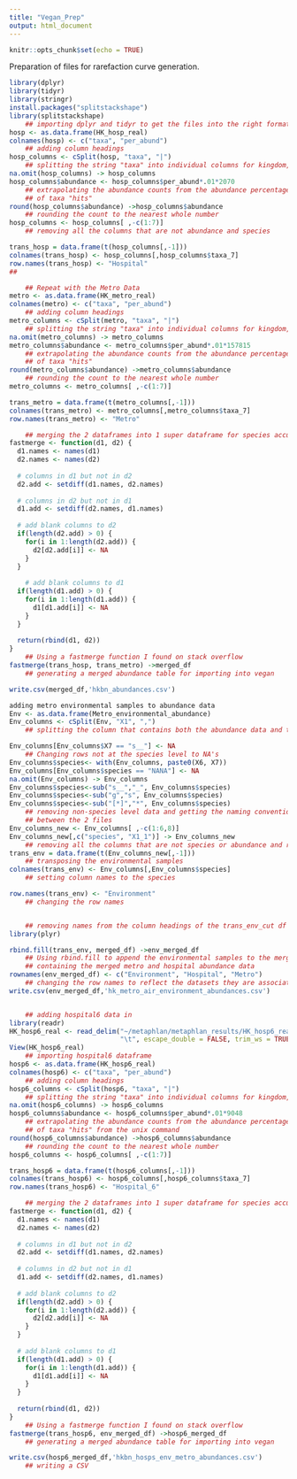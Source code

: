 ```yaml
---
title: "Vegan_Prep"
output: html_document
---
```


```r
knitr::opts_chunk$set(echo = TRUE)
```
Preparation of files for rarefaction curve generation.
```r
library(dplyr)
library(tidyr)
library(stringr)
install.packages("splitstackshape")
library(splitstackshape)
	## importing dplyr and tidyr to get the files into the right format
hosp <- as.data.frame(HK_hosp_real)
colnames(hosp) <- c("taxa", "per_abund")
	## adding column headings
hosp_columns <- cSplit(hosp, "taxa", "|")
	## splitting the string "taxa" into individual columns for kingdom, phylum....species
na.omit(hosp_columns) -> hosp_columns
hosp_columns$abundance <- hosp_columns$per_abund*.01*2070
	## extrapolating the abundance counts from the abundance percentages and the number
	## of taxa "hits"
round(hosp_columns$abundance) ->hosp_columns$abundance
	## rounding the count to the nearest whole number
hosp_columns <- hosp_columns[ ,-c(1:7)]
	## removing all the columns that are not abundance and species

trans_hosp = data.frame(t(hosp_columns[,-1]))
colnames(trans_hosp) <- hosp_columns[,hosp_columns$taxa_7] 
row.names(trans_hosp) <- "Hospital"
##

	## Repeat with the Metro Data
metro <- as.data.frame(HK_metro_real)
colnames(metro) <- c("taxa", "per_abund")
	## adding column headings
metro_columns <- cSplit(metro, "taxa", "|")
	## splitting the string "taxa" into individual columns for kingdom, phylum....species
na.omit(metro_columns) -> metro_columns
metro_columns$abundance <- metro_columns$per_abund*.01*157815
	## extrapolating the abundance counts from the abundance percentages and the number
	## of taxa "hits"
round(metro_columns$abundance) ->metro_columns$abundance
	## rounding the count to the nearest whole number
metro_columns <- metro_columns[ ,-c(1:7)]

trans_metro = data.frame(t(metro_columns[,-1]))
colnames(trans_metro) <- metro_columns[,metro_columns$taxa_7]
row.names(trans_metro) <- "Metro"

	## merging the 2 dataframes into 1 super dataframe for species accumulation goodness
fastmerge <- function(d1, d2) {
  d1.names <- names(d1)
  d2.names <- names(d2)
  
  # columns in d1 but not in d2
  d2.add <- setdiff(d1.names, d2.names)
  
  # columns in d2 but not in d1
  d1.add <- setdiff(d2.names, d1.names)
  
  # add blank columns to d2
  if(length(d2.add) > 0) {
    for(i in 1:length(d2.add)) {
      d2[d2.add[i]] <- NA
    }
  }
  
  	# add blank columns to d1
  if(length(d1.add) > 0) {
    for(i in 1:length(d1.add)) {
      d1[d1.add[i]] <- NA
    }
  }
  
  return(rbind(d1, d2))
}
	## Using a fastmerge function I found on stack overflow
fastmerge(trans_hosp, trans_metro) ->merged_df
	## generating a merged abundance table for importing into vegan

write.csv(merged_df,'hkbn_abundances.csv')

adding metro environmental samples to abundance data
Env <- as.data.frame(Metro_environmental_abundance)
Env_columns <- cSplit(Env, "X1", ",")
	## splitting the column that contains both the abundance data and the kingdom level

Env_columns[Env_columns$X7 == "s__"] <- NA
	## Changing rows not at the species level to NA's
Env_columns$species<- with(Env_columns, paste0(X6, X7))
Env_columns[Env_columns$species == "NANA"] <- NA
na.omit(Env_columns) -> Env_columns
Env_columns$species<-sub("s__","_", Env_columns$species)
Env_columns$species<-sub("g","s", Env_columns$species)
Env_columns$species<-sub("[*]","*", Env_columns$species)
	## removing non-species level data and getting the naming conventions the same
	## between the 2 files
Env_columns_new <- Env_columns[ ,-c(1:6,8)]
Env_columns_new[,c("species", "X1_1")] -> Env_columns_new
	## removing all the columns that are not species or abundance and rearranging
trans_env = data.frame(t(Env_columns_new[,-1]))
	## transposing the environmental samples
colnames(trans_env) <- Env_columns[,Env_columns$species]
	## setting column names to the species

row.names(trans_env) <- "Environment"
	## changing the row names


	## removing names from the column headings of the trans_env_cut df
library(plyr)

rbind.fill(trans_env, merged_df) ->env_merged_df
	## Using rbind.fill to append the environmental samples to the merged dataframe
	## containing the merged metro and hospital abundance data
rownames(env_merged_df) <- c("Environment", "Hospital", "Metro")
	## changing the row names to reflect the datasets they are associated with
write.csv(env_merged_df,'hk_metro_air_environment_abundances.csv')


	## adding hospital6 data in
library(readr)
HK_hosp6_real <- read_delim("~/metaphlan/metaphlan_results/HK_hosp6_real.txt", 
                            "\t", escape_double = FALSE, trim_ws = TRUE)
View(HK_hosp6_real)
	## importing hospital6 dataframe
hosp6 <- as.data.frame(HK_hosp6_real)
colnames(hosp6) <- c("taxa", "per_abund")
	## adding column headings
hosp6_columns <- cSplit(hosp6, "taxa", "|")
	## splitting the string "taxa" into individual columns for kingdom, phylum....species
na.omit(hosp6_columns) -> hosp6_columns
hosp6_columns$abundance <- hosp6_columns$per_abund*.01*9048
	## extrapolating the abundance counts from the abundance percentages and the number
	## of taxa "hits" from the unix command
round(hosp6_columns$abundance) ->hosp6_columns$abundance
	## rounding the count to the nearest whole number
hosp6_columns <- hosp6_columns[ ,-c(1:7)]

trans_hosp6 = data.frame(t(hosp6_columns[,-1]))
colnames(trans_hosp6) <- hosp6_columns[,hosp6_columns$taxa_7]
row.names(trans_hosp6) <- "Hospital_6"

	## merging the 2 dataframes into 1 super dataframe for species accumulation goodness
fastmerge <- function(d1, d2) {
  d1.names <- names(d1)
  d2.names <- names(d2)
  
  # columns in d1 but not in d2
  d2.add <- setdiff(d1.names, d2.names)
  
  # columns in d2 but not in d1
  d1.add <- setdiff(d2.names, d1.names)
  
  # add blank columns to d2
  if(length(d2.add) > 0) {
    for(i in 1:length(d2.add)) {
      d2[d2.add[i]] <- NA
    }
  }
  
  # add blank columns to d1
  if(length(d1.add) > 0) {
    for(i in 1:length(d1.add)) {
      d1[d1.add[i]] <- NA
    }
  }
  
  return(rbind(d1, d2))
}
	## Using a fastmerge function I found on stack overflow
fastmerge(trans_hosp6, env_merged_df) ->hosp6_merged_df
	## generating a merged abundance table for importing into vegan

write.csv(hosp6_merged_df,'hkbn_hosps_env_metro_abundances.csv')
	## writing a CSV
```
